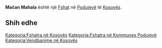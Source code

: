 {{Fshat në Kosovës
 | Emri                = Mačan Mahala
| srp_N_name = Mačan Mahala
| srp_N_FULL_NAME_RO = Mačan Mahala
| srp_N_FULL_NAME_ND_RO = Macan Mahala
| srp_N_SORT_NAME_RG = MACANMAHALA
| srp_N_FULL_NAME_RG = Mačan Mahala
| srp_N_FULL_NAME_ND_RG = Macan Mahala

 | Emri (Rasa dhanore) = 
 | Figura              = 
 | Shteti              = Kosovo
 | Komuna              = Podujevë
 | Kodi postar         = 
 | Sipërfaqja          = 

 | Popullsia           = 

 | Regj. i popullsisë  = 
 | Dend. e popullsisë  = 
 | Faqja zyrtare       = 
 <!--- Koordinatat ----> 
 | Gjerësia            = 42.864655
 | Gjatësia            = 21.294265
 | Lartësia            = 
}}
'''Mačan Mahala''' është një [[Fshat]] në [[Podujevë]] të [[Kosovës]].

<!-- == Gjeografia == -->
<!-- == Historia == -->
<!-- == Demografia == -->
== Shih edhe ==
{{Komuna Podujevë}}
{{Kosovo-Administrata-Cung}}

[[Kategoria:Fshatra në Kosovës]]
[[Kategoria:Fshatra në Kommunes Podujevë]]
[[Kategoria:Vendbanime në Kosovës]]